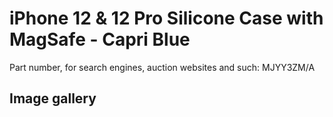 # iPhone 12 & 12 Pro Silicone Case with MagSafe - Capri Blue

Part number, for search engines, auction websites and such: MJYY3ZM/A

## Image gallery

<div style={{ width: "768px" }}>
  <GalleryComponent
    images={[
      {
        original: "/everysource/MJYY3",
        thumbnail: "/everypreview/MJYY3",
      },
      {
        original: "/everysource/MJYY3_AV01",
        thumbnail: "/everypreview/MJYY3_AV01",
      },
      {
        original: "/everysource/MJYY3_AV02",
        thumbnail: "/everypreview/MJYY3_AV02",
      },
      {
        original: "/everysource/MJYY3_AV03",
        thumbnail: "/everypreview/MJYY3_AV03",
      },
      {
        original: "/everysource/MJYY3_AV04",
        thumbnail: "/everypreview/MJYY3_AV04",
      },
      {
        original: "/everysource/MJYY3_AV05",
        thumbnail: "/everypreview/MJYY3_AV05",
      },
      {
        original: "/everysource/MJYY3_AV06",
        thumbnail: "/everypreview/MJYY3_AV06",
      },
      {
        original: "/everysource/MJYY3_AV07",
        thumbnail: "/everypreview/MJYY3_AV07",
      },
      {
        original: "/everysource/MJYY3_AV08",
        thumbnail: "/everypreview/MJYY3_AV08",
      },
      {
        original: "/everysource/MJYY3_AV09",
        thumbnail: "/everypreview/MJYY3_AV09",
      },
      {
        original: "/everysource/MJYY3_AV10",
        thumbnail: "/everypreview/MJYY3_AV10",
      }
    ]}
  />
</div>